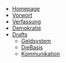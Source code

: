 - [Homepage](/)
- [Vorwort](/preface)
- [<span className="underline">Verfassung</span>](/topics/constitution)
- [Demokratie](/topics/demokratie)
- [Drafts](/topics/drafts)
  - [Geldsystem](/topics/geldsystem)
  - [DieBasis](/topics/diebasis)
  - [Kommunikation](/topics/communication)
